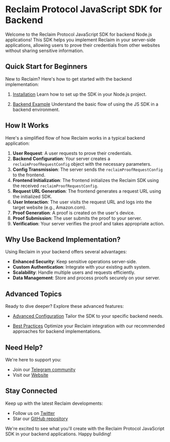 # Reclaim Protocol JavaScript SDK for Backend

Welcome to the Reclaim Protocol JavaScript SDK for backend Node.js applications! This SDK helps you implement Reclaim in your server-side applications, allowing users to prove their credentials from other websites without sharing sensitive information.

## Quick Start for Beginners

New to Reclaim? Here's how to get started with the backend implementation:

1. [Installation](./backend/installation)
   Learn how to set up the SDK in your Node.js project.

2. [Backend Example](./backend/backend-example)
   Understand the basic flow of using the JS SDK in a backend environment.

## How It Works

Here's a simplified flow of how Reclaim works in a typical backend application:

1. **User Request**: A user requests to prove their credentials.
2. **Backend Configuration**: Your server creates a `reclaimProofRequestConfig` object with the necessary parameters.
3. **Config Transmission**: The server sends the `reclaimProofRequestConfig` to the frontend.
4. **Frontend Initialization**: The frontend initializes the Reclaim SDK using the received `reclaimProofRequestConfig`.
5. **Request URL Generation**: The frontend generates a request URL using the initialized SDK.
6. **User Interaction**: The user visits the request URL and logs into the target website (e.g., Amazon.com).
7. **Proof Generation**: A proof is created on the user's device.
8. **Proof Submission**: The user submits the proof to your server.
9. **Verification**: Your server verifies the proof and takes appropriate action.

## Why Use Backend Implementation?

Using Reclaim in your backend offers several advantages:

- **Enhanced Security**: Keep sensitive operations server-side.
- **Custom Authentication**: Integrate with your existing auth system.
- **Scalability**: Handle multiple users and requests efficiently.
- **Data Management**: Store and process proofs securely on your server.

## Advanced Topics

Ready to dive deeper? Explore these advanced features:

- [Advanced Configuration](../advance-configurations/advance-options)
   Tailor the SDK to your specific backend needs.

- [Best Practices](./backend/best-practices)
   Optimize your Reclaim integration with our recommended approaches for backend implementations.

## Need Help?

We're here to support you:

- Join our [Telegram community](https://t.me/protocolreclaim)
- Visit our [Website](https://reclaimprotocol.org)

## Stay Connected

Keep up with the latest Reclaim developments:

- Follow us on [Twitter](https://twitter.com/reclaimprotocol)
- Star our [GitHub repository](https://github.com/reclaimprotocol/reclaim-js-sdk/)

We're excited to see what you'll create with the Reclaim Protocol JavaScript SDK in your backend applications. Happy building!
